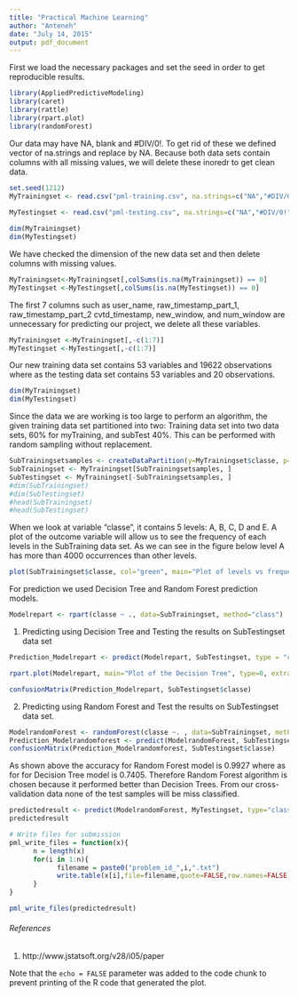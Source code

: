```yaml
---
title: "Practical Machine Learning"
author: "Anteneh"
date: "July 14, 2015"
output: pdf_document
---
```

First we load the necessary packages and set the seed in order to get reproducible results. 
```r
library(AppliedPredictiveModeling)
library(caret)
library(rattle)
library(rpart.plot)
library(randomForest)
```
Our data may have NA, blank and #DIV/0!. To get rid of these we defined vector of na.strings and replace by NA. Because both data sets contain columns with all missing values, we will delete these inoredr to get clean data. 

```r
set.seed(1212)
MyTrainingset <- read.csv("pml-training.csv", na.strings=c("NA","#DIV/0!", ""), header=TRUE)
 
MyTestingset <- read.csv("pml-testing.csv", na.strings=c("NA","#DIV/0!", ""), header=TRUE)

dim(MyTrainingset)
dim(MyTestingset)
```
We have checked the dimension of the new data set and then delete columns with missing values.

```r
MyTrainingset<-MyTrainingset[,colSums(is.na(MyTrainingset)) == 0]
MyTestingset <-MyTestingset[,colSums(is.na(MyTestingset)) == 0]
```
<p>
The first 7 columns such as user_name, raw_timestamp_part_1, raw_timestamp_part_2 cvtd_timestamp, new_window, and  num_window are unnecessary for predicting our project, we delete all these variables.</p>

```r
MyTrainingset <-MyTrainingset[,-c(1:7)]
MyTestingset <-MyTestingset[,-c(1:7)]
```
Our new training data set contains 53 variables and 19622 observations where as  the testing data set contains 53 variables and 20 observations.

```r
dim(MyTrainingset)
dim(MyTestingset)
```

Since the data we are working is too large to perform an algorithm, the given training data set partitioned into two: Training data set into two data sets, 60% for myTraining, and subTest 40%. This can be performed with random sampling without replacement.

```r
SubTrainingsetsamples <- createDataPartition(y=MyTrainingset$classe, p=0.60, list=FALSE)
SubTrainingset <- MyTrainingset[SubTrainingsetsamples, ] 
SubTestingset <- MyTrainingset[-SubTrainingsetsamples, ]
#dim(SubTrainingset)
#dim(SubTestingset)
#head(SubTrainingset)
#head(SubTestingset)
```
When we look at variable “classe”, it contains 5 levels: A, B, C, D and E. A plot of the outcome variable will allow us to see the frequency of each levels in the SubTraining data set. As we can see in the figure below level A has more than 4000 occurrences than other levels.

```r
plot(SubTrainingset$classe, col="green", main="Plot of levels vs frequency in SubTraining data set", xlab="Classe levels", ylab="Frequency")
```

For prediction we used Decision Tree and Random Forest prediction models.

```r
Modelrepart <- rpart(classe ~ ., data=SubTrainingset, method="class")
```
1. Predicting using Decision Tree and Testing the results on SubTestingset data set
```r

Prediction_Modelrepart <- predict(Modelrepart, SubTestingset, type = "class")
```

```r
rpart.plot(Modelrepart, main="Plot of the Decision Tree", type=0, extra=104,box.col=2, under=TRUE,varlen=2, faclen=2)
```
```r
confusionMatrix(Prediction_Modelrepart, SubTestingset$classe)
```
2. Predicting using Random Forest and Test the results on SubTestingset data set.

```r
ModelrandomForest <- randomForest(classe ~. , data=SubTrainingset, method="class")
Prediction_Modelrandomforest <- predict(ModelrandomForest, SubTestingset, type = "class")
confusionMatrix(Prediction_Modelrandomforest, SubTestingset$classe)
```


As shown above the accuracy for Random Forest model is 0.9927 where as for for Decision Tree model is  0.7405. Therefore Random Forest algorithm is chosen because it performed better than Decision Trees.  From our cross-validation data none of the test samples will be miss classified. 
```r
predictedresult <- predict(ModelrandomForest, MyTestingset, type="class")
predictedresult
```
```r
# Write files for submission
pml_write_files = function(x){
      n = length(x)
      for(i in 1:n){
            filename = paste0("problem_id_",i,".txt")
            write.table(x[i],file=filename,quote=FALSE,row.names=FALSE,col.names=FALSE)
      }
}

pml_write_files(predictedresult)
```
<h6> References</h6>

1. http://www.jstatsoft.org/v28/i05/paper

Note that the `echo = FALSE` parameter was added to the code chunk to prevent printing of the R code that generated the plot.

